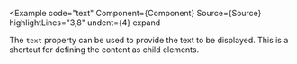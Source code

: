 
<Example
  code="text"
  Component={Component}
  Source={Source}
  highlightLines="3,8"
  undent={4}
  expand
>
  The `text` property can be used to provide the text to be displayed.  This
  is a shortcut for defining the content as child elements.
</Example>
